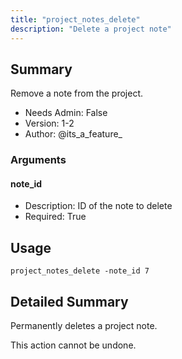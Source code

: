 ```yaml
---
title: "project_notes_delete"
description: "Delete a project note"
---
```


## Summary

Remove a note from the project.

- Needs Admin: False
- Version: 1-2
- Author: @its_a_feature_

### Arguments

#### note_id
- Description: ID of the note to delete
- Required: True


## Usage

```
project_notes_delete -note_id 7
```

## Detailed Summary

Permanently deletes a project note.

<Warning>
This action cannot be undone.
</Warning>
